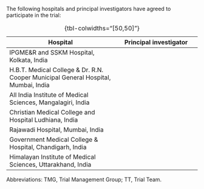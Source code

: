 The following hospitals and principal investigators have agreed to participate in the trial:

| Hospital | Principal investigator | 
|-----------------|-------------|
| IPGME&R and SSKM Hospital, Kolkata, India | 
| H.B.T. Medical College & Dr. R.N. Cooper Municipal General Hospital, Mumbai, India |
| All India Institute of Medical Sciences, Mangalagiri, India |
| Christian Medical College and Hospital Ludhiana, India |
| Rajawadi Hospital, Mumbai, India |
| Government Medical College & Hospital, Chandigarh, India |
| Himalayan Institute of Medical Sciences, Uttarakhand, India |


: {tbl-colwidths="[50,50]"}

Abbreviations: TMG, Trial Management Group; TT, Trial Team.